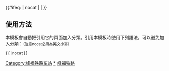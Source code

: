 {{鐵道路線|lua=1
|模板名稱 = 峰福铁路
|名稱 = [[峰福铁路]]
|代表色 = #0033c9
|Logo = [[File:China Railways.svg|17px]]
|背景顏色 = #FFFFFF
|車站列表 = blstart ~ （[[沪昆铁路]]下行←） #横峰# ~ s铅山s~ blline ~ （[[沪昆铁路]]上行←） #上饶# ~ %K385线路所% ~ #茶亭站 (江西)#<sub>''[[上铅线|上饶联络线]]''</sub> ~ blend ~ 铅山西 ~ 永平 ~ 陈家寨 ~ 西山站 (江西省) ~ 五里峰 ~ 上乌石 ~ 黄莲坑 ~ 洋庄 ~ 四渡 ~ 武夷山 ~ 武夷山南 ~ 仙店 ~ 兴田 ~ 将口 ~ 建阳 ~ s演头s ~ 杨墩 ~ 徐墩 ~ s北津s ~ 建瓯 ~ 小桥镇 ~ 南雅 ~ 大横 ~ 陈墩 ~ 延平东 ~ 洋丹仔 ~ 安济 ~ s金沙村s ~ 葫芦山 ~ s凉伞s ~ 下过溪 ~ s尤溪口s ~ 樟湖板 ~ s双坑s ~ 古田 ~ s莪洋s ~ s弯口s ~ 水口 ~ 浦后 ~ 大箬 ~ 闽清 ~ 大目埕 ~ 白沙镇 ~ 闽侯 ~ 江板 ~ 杜坞 ~ 福州 ~ #福州东# （→[[福马铁路]]）
}}
<includeonly>{{#ifeq: {{{1}}} | nocat | <!--空--> | [[Category:峰福铁路车站]] }}</includeonly><noinclude>

== 使用方法 ==
本模板會自動把引用它的頁面加入分類。引用本模板時使用下列語法，可以避免加入分類：<small>（注意nocat必須為英文小寫）</small>
 <nowiki>{{</nowiki>{{PAGENAME}}<nowiki>|nocat}}</nowiki>

[[Category:峰福铁路车站|*]]
[[Category:中國鐵路路線模板|峰福铁路]]

</noinclude>